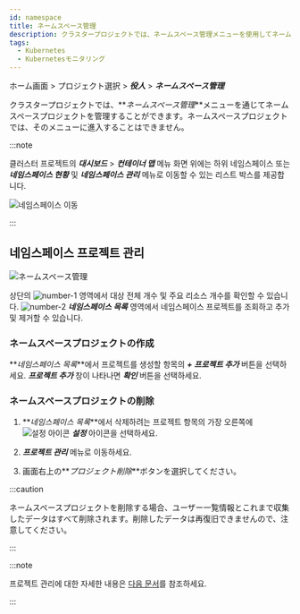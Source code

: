 ```yaml
---
id: namespace
title: ネームスペース管理
description: クラスタープロジェクトでは、ネームスペース管理メニューを使用してネームスペースプロジェクトを管理できます。
tags:
  - Kubernetes
  - Kubernetesモニタリング
---
```


ホーム画面 > プロジェクト選択 > **_役人_** > **_ネームスペース管理_**

クラスタープロジェクトでは、**_ネームスペース管理_**メニューを通じてネームスペースプロジェクトを管理することができます。ネームスペースプロジェクトでは、そのメニューに進入することはできません。

:::note

클러스터 프로젝트의 **_대시보드_** > **_컨테이너 맵_** 메뉴 화면 위에는 하위 네임스페이스 또는 **_네임스페이스 현황_** 및 **_네임스페이스 관리_** 메뉴로 이동할 수 있는 리스트 박스를 제공합니다. 

![네임스페이스 이동](/img/k8s-namespace-project-list-check.png)

:::

## 네임스페이스 프로젝트 관리

![ネームスペース管理](/img/k8s-namespace-mng.png)

상단의 ![number-1](/img/number-01.png) 영역에서 대상 전체 개수 및 주요 리소스 개수를 확인할 수 있습니다. ![number-2](/img/number-02.png) **_네임스페이스 목록_** 영역에서 네임스페이스 프로젝트를 조회하고 추가 및 제거할 수 있습니다.

### ネームスペースプロジェクトの作成

**_네임스페이스 목록_**에서 프로젝트를 생성할 항목의 **_+ 프로젝트 추가_** 버튼을 선택하세요. **_프로젝트 추가_** 창이 나타나면 **_확인_** 버튼을 선택하세요.

### ネームスペースプロジェクトの削除

1.  **_네임스페이스 목록_**에서 삭제하려는 프로젝트 항목의 가장 오른쪽에 ![설정 아이콘](/img/ico-setting.svg) **_설정_** 아이콘을 선택하세요.

2.  **_프로젝트 관리_** 메뉴로 이동하세요.

3.  画面右上の**_プロジェクト削除_**ボタンを選択してください。

:::caution

ネームスペースプロジェクトを削除する場合、ユーザー一覧情報とこれまで収集したデータはすべて削除されます。削除したデータは再復旧できませんので、注意してください。

:::

:::note

프로젝트 관리에 대한 자세한 내용은 [다음 문서](../project/project-manage)를 참조하세요.

:::
